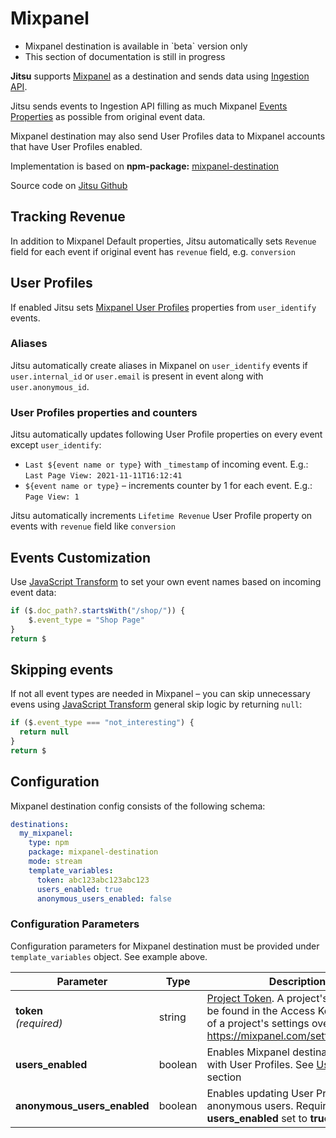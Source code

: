 # Mixpanel

<Hint>
    <ul>
        <li>Mixpanel destination is available in `beta` version only</li>
        <li>This section of documentation is still in progress</li>
    </ul>
</Hint>

**Jitsu** supports [Mixpanel](https://mixpanel.com) as a destination and
sends data using  [Ingestion API](https://developer.mixpanel.com/reference/ingestion-api).

Jitsu sends events to Ingestion API filling as much Mixpanel [Events Properties](https://help.mixpanel.com/hc/en-us/articles/115004613766#ingestion-api) as possible from original event data.

Mixpanel destination may also send User Profiles data to Mixpanel accounts that have User Profiles enabled.

Implementation is based on **npm-package:** [mixpanel-destination](https://www.npmjs.com/package/mixpanel-destination)

Source code on [Jitsu Github](https://github.com/jitsucom/jitsu-mixpanel)

## Tracking Revenue

In addition to Mixpanel Default properties, Jitsu automatically sets `Revenue` field for each event if original event has `revenue` field, e.g. `conversion`

## User Profiles

If enabled Jitsu sets [Mixpanel User Profiles](https://help.mixpanel.com/hc/en-us/articles/115004708186-Profile-Properties) properties 
from `user_identify` events.

### Aliases

Jitsu automatically create aliases in Mixpanel on  `user_identify` events if `user.internal_id` or `user.email` is present in event along with `user.anonymous_id`.

### User Profiles properties and counters

Jitsu automatically updates following User Profile properties on every event except `user_identify`: 
* `Last ${event name or type}` with `_timestamp` of incoming event. E.g.: `Last Page View: 2021-11-11T16:12:41`  
* `${event name or type}` – increments counter by 1 for each event. E.g.: `Page View: 1`
  
Jitsu automatically increments `Lifetime Revenue` User Profile property on events with `revenue` field like `conversion`

## Events Customization

Use [JavaScript Transform](/docs/configuration/javascript-transform) to set your own event names based on incoming event data:
```javascript
if ($.doc_path?.startsWith("/shop/")) {
    $.event_type = "Shop Page"
}
return $
```

## Skipping events

If not all event types are needed in Mixpanel – you can skip unnecessary evens using [JavaScript Transform](/docs/configuration/javascript-transform) general skip logic by returning `null`:
```javascript
if ($.event_type === "not_interesting") {
  return null
}
return $
```


## Configuration

Mixpanel destination config consists of the following schema:

```yaml
destinations:
  my_mixpanel:
    type: npm
    package: mixpanel-destination
    mode: stream
    template_variables:
      token: abc123abc123abc123
      users_enabled: true
      anonymous_users_enabled: false
```

### Configuration Parameters

Configuration parameters for Mixpanel destination must be provided under `template_variables` object. See example above.

<table>
  <thead>
    <tr>
      <th>Parameter</th>
      <th>Type</th>
      <th>Description</th>
    </tr>
  </thead>
  <tbody>
    <tr>
      <td>
          <b>token</b>
          <br />
          <em>(required)</em>
      </td>
      <td>string</td>
      <td><a href="https://developer.mixpanel.com/reference/project-token">Project Token</a>. A project's token can be found in the Access Keys section of a project's settings overview page: <a href="https://mixpanel.com/settings/project/">https://mixpanel.com/settings/project/</a></td>
    </tr>
    <tr>
      <td>
          <b>users_enabled</b>
      </td>
      <td>boolean</td>
      <td>Enables Mixpanel destination to work with User Profiles. See <a href="#user-profiles">User Profiles</a> section</td>
    </tr>
    <tr>
      <td>
          <b>anonymous_users_enabled</b>
      </td>
      <td>boolean</td>
      <td>Enables updating User Profiles for anonymous users. Requires <b>users_enabled</b> set to <b>true</b></td>
    </tr>
  </tbody>
</table>

